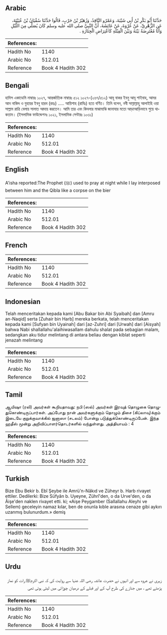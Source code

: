 ## Arabic


<div dir="rtl" lang="ar" style={{fontSize:'larger',backgroundColor:'#f8f9fa',padding:20}}>
حَدَّثَنَا أَبُو بَكْرِ بْنُ أَبِي شَيْبَةَ، وَعَمْرٌو النَّاقِدُ، وَزُهَيْرُ بْنُ حَرْبٍ، قَالُوا حَدَّثَنَا سُفْيَانُ بْنُ عُيَيْنَةَ، عَنِ الزُّهْرِيِّ، عَنْ عُرْوَةَ، عَنْ عَائِشَةَ، أَنَّ النَّبِيَّ صلى الله عليه وسلم كَانَ يُصَلِّي مِنَ اللَّيْلِ وَأَنَا مُعْتَرِضَةٌ بَيْنَهُ وَبَيْنَ الْقِبْلَةِ كَاعْتِرَاضِ الْجِنَازَةِ ‏.‏
</div>
<div style={{backgroundColor:'#f8f9fa',padding:20, marginBottom: 10}}><table> <thead> <tr> <th>References:</th> <th></th> </tr> </thead> <tbody><tr><td>Hadith No</td><td>1140</td></tr><tr><td>Arabic No</td><td>512.01</td></tr><tr><td>Reference</td><td>Book 4 Hadith 302</td></tr></tbody></table></div>

## Bengali


<div dir="ltr" lang="bn" style={{fontSize:'larger',backgroundColor:'#f8f9fa',padding:20}}>
হাদিস একাডেমি নাম্বারঃ ১০২৭, আন্তর্জাতিক নাম্বারঃ ৫১২ ১০২৭-(২৬৭/৫১২) আবূ বাকর ইবনু আবূ শাইবাহ, আমর আন নাকিদ ও যুহায়র ইবনু হারব (রহঃ) ..... আয়িশাহ (রাযিঃ) হতে বর্ণিত। তিনি বলেন, নবী সাল্লাল্লাহু আলাইহি ওয়া সাল্লাম রাত্রি বেলায় সালাত আদায় করতেন। আমি তার এবং কিবলার মাঝামাঝি জানাযার মতো আড়াআড়িভাবে শুয়ে থাকতাম। (ইসলামিক ফাউন্ডেশনঃ ১০২১, ইসলামিক সেন্টারঃ ১০৩১)
</div>
<div style={{backgroundColor:'#f8f9fa',padding:20, marginBottom: 10}}><table> <thead> <tr> <th>References:</th> <th></th> </tr> </thead> <tbody><tr><td>Hadith No</td><td>1140</td></tr><tr><td>Arabic No</td><td>512.01</td></tr><tr><td>Reference</td><td>Book 4 Hadith 302</td></tr></tbody></table></div>

## English


<div dir="ltr" lang="en" style={{fontSize:'larger',backgroundColor:'#f8f9fa',padding:20}}>
A'isha reported:The Prophet (ﷺ) used to pray at night while I lay interposed between him and the Qibla like a corpse on the bier
</div>
<div style={{backgroundColor:'#f8f9fa',padding:20, marginBottom: 10}}><table> <thead> <tr> <th>References:</th> <th></th> </tr> </thead> <tbody><tr><td>Hadith No</td><td>1140</td></tr><tr><td>Arabic No</td><td>512.01</td></tr><tr><td>Reference</td><td>Book 4 Hadith 302</td></tr></tbody></table></div>

## French


<div dir="ltr" lang="fr" style={{fontSize:'larger',backgroundColor:'#f8f9fa',padding:20}}>

</div>
<div style={{backgroundColor:'#f8f9fa',padding:20, marginBottom: 10}}><table> <thead> <tr> <th>References:</th> <th></th> </tr> </thead> <tbody><tr><td>Hadith No</td><td>1140</td></tr><tr><td>Arabic No</td><td>512.01</td></tr><tr><td>Reference</td><td>Book 4 Hadith 302</td></tr></tbody></table></div>

## Indonesian


<div dir="ltr" lang="id" style={{fontSize:'larger',backgroundColor:'#f8f9fa',padding:20}}>
Telah menceritakan kepada kami [Abu Bakar bin Abi Syaibah] dan [Amru an-Naqid] serta [Zuhair bin Harb] mereka berkata, telah menceritakan kepada kami [Sufyan bin Uyainah] dari [az-Zuhri] dari [Urwah] dari [Aisyah] bahwa Nabi shallallahu'alaihiwasallam dahulu shalat pada sebagian malam, sedangkan aku tidur melintang di antara beliau dengan kiblat seperti jenazah melintang
</div>
<div style={{backgroundColor:'#f8f9fa',padding:20, marginBottom: 10}}><table> <thead> <tr> <th>References:</th> <th></th> </tr> </thead> <tbody><tr><td>Hadith No</td><td>1140</td></tr><tr><td>Arabic No</td><td>512.01</td></tr><tr><td>Reference</td><td>Book 4 Hadith 302</td></tr></tbody></table></div>

## Tamil


<div dir="ltr" lang="ta" style={{fontSize:'larger',backgroundColor:'#f8f9fa',padding:20}}>
ஆயிஷா (ரலி) அவர்கள் கூறியதாவது: நபி (ஸல்) அவர்கள் இரவுத் தொழுகை தொழுதுகொண்டிருப்பார்கள். அப்போது நான் அவர்களுக்கும் தொழும் திசை (கிப்லாவு)க்கும் இடையே குறுக்குவாக்கில் ஜனாஸா (சடலம்) போன்று படுத்துக்கொண்டிருப்பேன். இந்த ஹதீஸ் மூன்று அறிவிப்பாளர்தொடர்களில் வந்துள்ளது. அத்தியாயம் : 4
</div>
<div style={{backgroundColor:'#f8f9fa',padding:20, marginBottom: 10}}><table> <thead> <tr> <th>References:</th> <th></th> </tr> </thead> <tbody><tr><td>Hadith No</td><td>1140</td></tr><tr><td>Arabic No</td><td>512.01</td></tr><tr><td>Reference</td><td>Book 4 Hadith 302</td></tr></tbody></table></div>

## Turkish


<div dir="ltr" lang="tr" style={{fontSize:'larger',backgroundColor:'#f8f9fa',padding:20}}>
Bize Ebu Bekir b. Ebî Şeybe ile Amrü'n-Nâkıd ve Züheyr b. Harb rivayet ettiler. Dedilerki: Bize Süfyân b. Uyeyne, Zührî'den, o da Urve'den, o da Âişe'den naklen rivayet etti. ki; «Aişe Peygamber (Sallallahu Aleyhi ve Sellem) geceleyin namaz kılar, ben de onunla kıble arasına cenaze gibi aykırı uzanmış bulunurdum.» demiş
</div>
<div style={{backgroundColor:'#f8f9fa',padding:20, marginBottom: 10}}><table> <thead> <tr> <th>References:</th> <th></th> </tr> </thead> <tbody><tr><td>Hadith No</td><td>1140</td></tr><tr><td>Arabic No</td><td>512.01</td></tr><tr><td>Reference</td><td>Book 4 Hadith 302</td></tr></tbody></table></div>

## Urdu


<div dir="rtl" lang="ur" style={{fontSize:'larger',backgroundColor:'#f8f9fa',padding:20}}>
زہری نے عروہ سے اور انہوں نے حضرت عائشہ رضی اللہ عنہا سے روایت کی کہ نبی اکرمﷺ رات کو نماز پڑھتے تھے ، میں جنازے کی طرح آپ کے اور قبلے کے درمیان چوڑائی میں لیٹی ہوتی تھی
</div>
<div style={{backgroundColor:'#f8f9fa',padding:20, marginBottom: 10}}><table> <thead> <tr> <th>References:</th> <th></th> </tr> </thead> <tbody><tr><td>Hadith No</td><td>1140</td></tr><tr><td>Arabic No</td><td>512.01</td></tr><tr><td>Reference</td><td>Book 4 Hadith 302</td></tr></tbody></table></div>